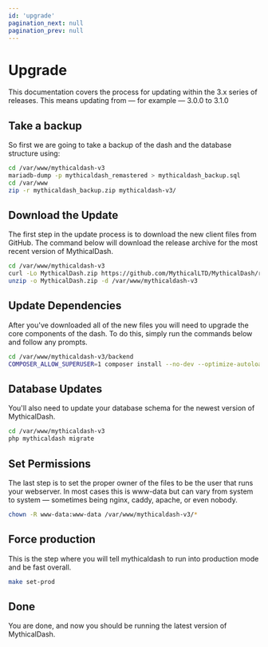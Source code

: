 ```yaml
---
id: 'upgrade'
pagination_next: null
pagination_prev: null
---
```

# Upgrade

This documentation covers the process for updating within the 3.x series of releases. This means updating from — for example — 3.0.0 to 3.1.0

## Take a backup
So first we are going to take a backup of the dash and the database structure using:
```bash
cd /var/www/mythicaldash-v3
mariadb-dump -p mythicaldash_remastered > mythicaldash_backup.sql
cd /var/www
zip -r mythicaldash_backup.zip mythicaldash-v3/
```

## Download the Update
The first step in the update process is to download the new client files from GitHub. The command below will download the release archive for the most recent version of MythicalDash.
```bash
cd /var/www/mythicaldash-v3
curl -Lo MythicalDash.zip https://github.com/MythicalLTD/MythicalDash/releases/latest/download/MythicalDash.zip
unzip -o MythicalDash.zip -d /var/www/mythicaldash-v3
```

## Update Dependencies
After you've downloaded all of the new files you will need to upgrade the core components of the dash. To do this, simply run the commands below and follow any prompts.
```bash
cd /var/www/mythicaldash-v3/backend
COMPOSER_ALLOW_SUPERUSER=1 composer install --no-dev --optimize-autoloader
```

## Database Updates
You'll also need to update your database schema for the newest version of MythicalDash.
```bash
cd /var/www/mythicaldash-v3
php mythicaldash migrate
```

## Set Permissions
The last step is to set the proper owner of the files to be the user that runs your webserver. In most cases this is www-data but can vary from system to system — sometimes being nginx, caddy, apache, or even nobody.
```bash
chown -R www-data:www-data /var/www/mythicaldash-v3/*
```

## Force production
This is the step where you will tell mythicaldash to run into production mode and be fast overall.
```bash
make set-prod
```

## Done
You are done, and now you should be running the latest version of MythicalDash.

